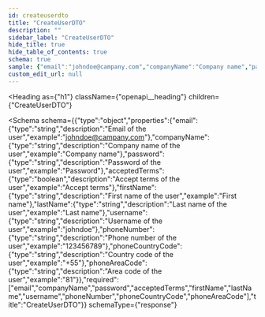 ```yaml
---
id: createuserdto
title: "CreateUserDTO"
description: ""
sidebar_label: "CreateUserDTO"
hide_title: true
hide_table_of_contents: true
schema: true
sample: {"email":"johndoe@campany.com","companyName":"Company name","password":"Password","acceptedTerms":"Accept terms","firstName":"First name","lastName":"Last name","username":"johndoe","phoneNumber":"123456789","phoneCountryCode":"+55","phoneAreaCode":"81"}
custom_edit_url: null
---
```



<Heading
  as={"h1"}
  className={"openapi__heading"}
  children={"CreateUserDTO"}
>
</Heading>





<Schema
  schema={{"type":"object","properties":{"email":{"type":"string","description":"Email of the user","example":"johndoe@campany.com"},"companyName":{"type":"string","description":"Company name of the user","example":"Company name"},"password":{"type":"string","description":"Password of the user","example":"Password"},"acceptedTerms":{"type":"boolean","description":"Accept terms of the user","example":"Accept terms"},"firstName":{"type":"string","description":"First name of the user","example":"First name"},"lastName":{"type":"string","description":"Last name of the user","example":"Last name"},"username":{"type":"string","description":"Username of the user","example":"johndoe"},"phoneNumber":{"type":"string","description":"Phone number of the user","example":"123456789"},"phoneCountryCode":{"type":"string","description":"Country code of the user","example":"+55"},"phoneAreaCode":{"type":"string","description":"Area code of the user","example":"81"}},"required":["email","companyName","password","acceptedTerms","firstName","lastName","username","phoneNumber","phoneCountryCode","phoneAreaCode"],"title":"CreateUserDTO"}}
  schemaType={"response"}
>
  
</Schema>
            